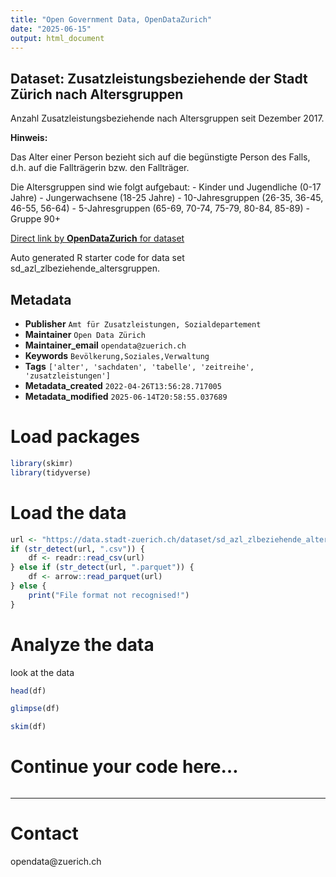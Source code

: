```yaml
---
title: "Open Government Data, OpenDataZurich"
date: "2025-06-15"
output: html_document
---
```


## Dataset: Zusatzleistungsbeziehende der Stadt Zürich nach Altersgruppen

Anzahl Zusatzleistungsbeziehende nach Altersgruppen seit Dezember 2017. 


**Hinweis:**

Das Alter einer Person bezieht sich auf die begünstigte Person des Falls, d.h. auf die Fallträgerin bzw. den Fallträger. 

Die Altersgruppen sind wie folgt aufgebaut:
- Kinder und Jugendliche (0-17 Jahre)
- Jungerwachsene (18-25 Jahre)
- 10-Jahresgruppen (26-35, 36-45, 46-55, 56-64)
- 5-Jahresgruppen (65-69, 70-74, 75-79, 80-84, 85-89)
- Gruppe 90+

[]()



[Direct link by **OpenDataZurich** for dataset](https://data.stadt-zuerich.ch/dataset/sd_azl_zlbeziehende_altersgruppen)

Auto generated R starter code for data set sd_azl_zlbeziehende_altersgruppen.

## Metadata

- **Publisher** `Amt für Zusatzleistungen, Sozialdepartement`
- **Maintainer** `Open Data Zürich`
- **Maintainer_email** `opendata@zuerich.ch`
- **Keywords** `Bevölk­erung,Soziales,Ver­walt­ung`
- **Tags** `['alter', 'sachdaten', 'tabelle', 'zeitreihe', 'zusatzleistungen']`
- **Metadata_created** `2022-04-26T13:56:28.717005`
- **Metadata_modified** `2025-06-14T20:58:55.037689`


# Load packages

```r
library(skimr)
library(tidyverse)
```

# Load the data

```r
url <- "https://data.stadt-zuerich.ch/dataset/sd_azl_zlbeziehende_altersgruppen/download/sd_azl_zlbeziehende_altersgruppen.csv"
if (str_detect(url, ".csv")) {
    df <- readr::read_csv(url)
} else if (str_detect(url, ".parquet")) {
    df <- arrow::read_parquet(url)
} else {
    print("File format not recognised!")
}
```

# Analyze the data

look at the data
```r
head(df)
```

```r
glimpse(df)
```

```r
skim(df)
```

# Continue your code here...

```r

```

------------------------------------------------------------------------

# Contact

opendata@zuerich.ch
